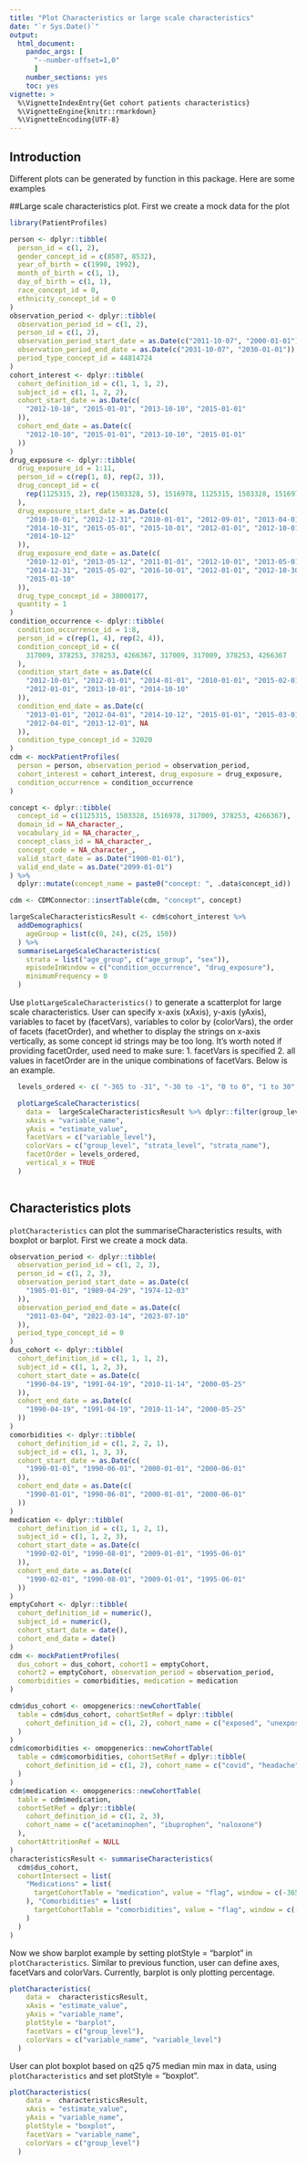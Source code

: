 ```yaml
---
title: "Plot Characteristics or large scale characteristics"
date: "`r Sys.Date()`"
output: 
  html_document:
    pandoc_args: [
      "--number-offset=1,0"
      ]
    number_sections: yes
    toc: yes
vignette: >
  %\VignetteIndexEntry{Get cohort patients characteristics}
  %\VignetteEngine{knitr::rmarkdown}
  %\VignetteEncoding{UTF-8}
---
```


## Introduction

Different plots can be generated by function in this package. Here are some examples

##Large scale characteristics plot. First we create a mock data for the plot
```r
library(PatientProfiles)

person <- dplyr::tibble(
  person_id = c(1, 2),
  gender_concept_id = c(8507, 8532),
  year_of_birth = c(1990, 1992),
  month_of_birth = c(1, 1),
  day_of_birth = c(1, 1),
  race_concept_id = 0,
  ethnicity_concept_id = 0
)
observation_period <- dplyr::tibble(
  observation_period_id = c(1, 2),
  person_id = c(1, 2),
  observation_period_start_date = as.Date(c("2011-10-07", "2000-01-01")),
  observation_period_end_date = as.Date(c("2031-10-07", "2030-01-01")),
  period_type_concept_id = 44814724
)
cohort_interest <- dplyr::tibble(
  cohort_definition_id = c(1, 1, 1, 2),
  subject_id = c(1, 1, 2, 2),
  cohort_start_date = as.Date(c(
    "2012-10-10", "2015-01-01", "2013-10-10", "2015-01-01"
  )),
  cohort_end_date = as.Date(c(
    "2012-10-10", "2015-01-01", "2013-10-10", "2015-01-01"
  ))
)
drug_exposure <- dplyr::tibble(
  drug_exposure_id = 1:11,
  person_id = c(rep(1, 8), rep(2, 3)),
  drug_concept_id = c(
    rep(1125315, 2), rep(1503328, 5), 1516978, 1125315, 1503328, 1516978
  ),
  drug_exposure_start_date = as.Date(c(
    "2010-10-01", "2012-12-31", "2010-01-01", "2012-09-01", "2013-04-01",
    "2014-10-31", "2015-05-01", "2015-10-01", "2012-01-01", "2012-10-01",
    "2014-10-12"
  )),
  drug_exposure_end_date = as.Date(c(
    "2010-12-01", "2013-05-12", "2011-01-01", "2012-10-01", "2013-05-01",
    "2014-12-31", "2015-05-02", "2016-10-01", "2012-01-01", "2012-10-30",
    "2015-01-10"
  )),
  drug_type_concept_id = 38000177,
  quantity = 1
)
condition_occurrence <- dplyr::tibble(
  condition_occurrence_id = 1:8,
  person_id = c(rep(1, 4), rep(2, 4)),
  condition_concept_id = c(
    317009, 378253, 378253, 4266367, 317009, 317009, 378253, 4266367
  ),
  condition_start_date = as.Date(c(
    "2012-10-01", "2012-01-01", "2014-01-01", "2010-01-01", "2015-02-01",
    "2012-01-01", "2013-10-01", "2014-10-10"
  )),
  condition_end_date = as.Date(c(
    "2013-01-01", "2012-04-01", "2014-10-12", "2015-01-01", "2015-03-01",
    "2012-04-01", "2013-12-01", NA
  )),
  condition_type_concept_id = 32020
)
cdm <- mockPatientProfiles(
  person = person, observation_period = observation_period,
  cohort_interest = cohort_interest, drug_exposure = drug_exposure,
  condition_occurrence = condition_occurrence
)

concept <- dplyr::tibble(
  concept_id = c(1125315, 1503328, 1516978, 317009, 378253, 4266367),
  domain_id = NA_character_,
  vocabulary_id = NA_character_,
  concept_class_id = NA_character_,
  concept_code = NA_character_,
  valid_start_date = as.Date("1900-01-01"),
  valid_end_date = as.Date("2099-01-01")
) %>%
  dplyr::mutate(concept_name = paste0("concept: ", .data$concept_id))

cdm <- CDMConnector::insertTable(cdm, "concept", concept)

largeScaleCharacteristicsResult <- cdm$cohort_interest %>%
  addDemographics(
    ageGroup = list(c(0, 24), c(25, 150))
  ) %>%
  summariseLargeScaleCharacteristics(
    strata = list("age_group", c("age_group", "sex")),
    episodeInWindow = c("condition_occurrence", "drug_exposure"),
    minimumFrequency = 0
  )
```

Use `plotLargeScaleCharacteristics()` to generate a scatterplot for large scale characteristics. User can specify x-axis (xAxis), y-axis (yAxis), variables to facet by (facetVars), variables to color by (colorVars), the order of facets (facetOrder), and whether to display the strings on x-axis vertically, as some concept id strings may be too long. It's worth noted if providing facetOrder, used need to make sure: 1. facetVars is specified 2. all values in facetOrder are in the unique combinations of facetVars. Below is an example.
```r
  levels_ordered <- c( "-365 to -31", "-30 to -1", "0 to 0", "1 to 30", "31 to 365")

  plotLargeScaleCharacteristics(
    data =  largeScaleCharacteristicsResult %>% dplyr::filter(group_level  ==  "cohort_1"),
    xAxis = "variable_name",
    yAxis = "estimate_value",
    facetVars = c("variable_level"),
    colorVars = c("group_level", "strata_level", "strata_name"),
    facetOrder = levels_ordered,
    vertical_x = TRUE
  )
  
```


## Characteristics plots
`plotCharacteristics` can plot the summariseCharacteristics results, with boxplot or barplot. First we create a mock data.

```r
observation_period <- dplyr::tibble(
  observation_period_id = c(1, 2, 3),
  person_id = c(1, 2, 3),
  observation_period_start_date = as.Date(c(
    "1985-01-01", "1989-04-29", "1974-12-03"
  )),
  observation_period_end_date = as.Date(c(
    "2011-03-04", "2022-03-14", "2023-07-10"
  )),
  period_type_concept_id = 0
)
dus_cohort <- dplyr::tibble(
  cohort_definition_id = c(1, 1, 1, 2),
  subject_id = c(1, 1, 2, 3),
  cohort_start_date = as.Date(c(
    "1990-04-19", "1991-04-19", "2010-11-14", "2000-05-25"
  )),
  cohort_end_date = as.Date(c(
    "1990-04-19", "1991-04-19", "2010-11-14", "2000-05-25"
  ))
)
comorbidities <- dplyr::tibble(
  cohort_definition_id = c(1, 2, 2, 1),
  subject_id = c(1, 1, 3, 3),
  cohort_start_date = as.Date(c(
    "1990-01-01", "1990-06-01", "2000-01-01", "2000-06-01"
  )),
  cohort_end_date = as.Date(c(
    "1990-01-01", "1990-06-01", "2000-01-01", "2000-06-01"
  ))
)
medication <- dplyr::tibble(
  cohort_definition_id = c(1, 1, 2, 1),
  subject_id = c(1, 1, 2, 3),
  cohort_start_date = as.Date(c(
    "1990-02-01", "1990-08-01", "2009-01-01", "1995-06-01"
  )),
  cohort_end_date = as.Date(c(
    "1990-02-01", "1990-08-01", "2009-01-01", "1995-06-01"
  ))
)
emptyCohort <- dplyr::tibble(
  cohort_definition_id = numeric(),
  subject_id = numeric(),
  cohort_start_date = date(),
  cohort_end_date = date()
)
cdm <- mockPatientProfiles(
  dus_cohort = dus_cohort, cohort1 = emptyCohort,
  cohort2 = emptyCohort, observation_period = observation_period,
  comorbidities = comorbidities, medication = medication
)

cdm$dus_cohort <- omopgenerics::newCohortTable(
  table = cdm$dus_cohort, cohortSetRef = dplyr::tibble(
    cohort_definition_id = c(1, 2), cohort_name = c("exposed", "unexposed")
  )
)
cdm$comorbidities <- omopgenerics::newCohortTable(
  table = cdm$comorbidities, cohortSetRef = dplyr::tibble(
    cohort_definition_id = c(1, 2), cohort_name = c("covid", "headache")
  )
)
cdm$medication <- omopgenerics::newCohortTable(
  table = cdm$medication,
  cohortSetRef = dplyr::tibble(
    cohort_definition_id = c(1, 2, 3),
    cohort_name = c("acetaminophen", "ibuprophen", "naloxone")
  ),
  cohortAttritionRef = NULL
)
characteristicsResult <- summariseCharacteristics(
  cdm$dus_cohort,
  cohortIntersect = list(
    "Medications" = list(
      targetCohortTable = "medication", value = "flag", window = c(-365, 0)
    ), "Comorbidities" = list(
      targetCohortTable = "comorbidities", value = "flag", window = c(-Inf, 0)
    )
  )
)
```

Now we show barplot example by setting plotStyle = "barplot" in `plotCharacteristics`. Similar to previous function, user can define axes, facetVars and colorVars. Currently, barplot is only plotting percentage.
```r
plotCharacteristics(
    data =  characteristicsResult,
    xAxis = "estimate_value",
    yAxis = "variable_name",
    plotStyle = "barplot",
    facetVars = c("group_level"),
    colorVars = c("variable_name", "variable_level")
  )

```

User can plot boxplot based on q25 q75 median min max in data, using `plotCharacteristics` and set plotStyle = "boxplot".
```r
plotCharacteristics(
    data =  characteristicsResult,
    xAxis = "estimate_value",
    yAxis = "variable_name",
    plotStyle = "boxplot",
    facetVars = "variable_name",
    colorVars = c("group_level")
  )
```
